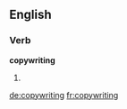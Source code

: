 ==English==

===Verb===
'''copywriting'''

# {{present participle of|[[copywrite]]}}

[[de:copywriting]]
[[fr:copywriting]]